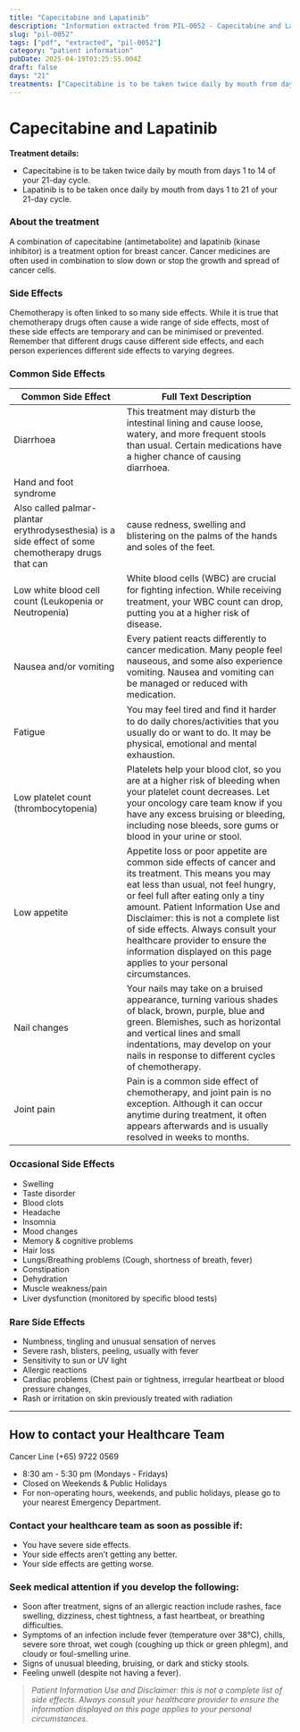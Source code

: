 ```yaml
---
title: "Capecitabine and Lapatinib"
description: "Information extracted from PIL-0052 - Capecitabine and Lapatinib.pdf"
slug: "pil-0052"
tags: ["pdf", "extracted", "pil-0052"]
category: "patient information"
pubDate: 2025-04-19T03:25:55.004Z
draft: false
days: "21"
treatments: ["Capecitabine is to be taken twice daily by mouth from days 1 to 14 of your 21-day cycle.", "Lapatinib is to be taken once daily by mouth from days 1 to 21 of your 21-day cycle."]
---
```


# Capecitabine and Lapatinib



**Treatment details:**
- Capecitabine is to be taken twice daily by mouth from days 1 to 14 of your 21-day cycle.
- Lapatinib is to be taken once daily by mouth from days 1 to 21 of your 21-day cycle.

### About the treatment

A combination of capecitabine (antimetabolite) and lapatinib (kinase inhibitor) is a treatment option for
breast cancer. Cancer medicines are often used in combination to slow down or stop the growth and
spread of cancer cells.

### Side Effects
Chemotherapy is often linked to so many side effects. While it is true that chemotherapy drugs often
cause a wide range of side effects, most of these side effects are temporary and can be minimised or
prevented. Remember that different drugs cause different side effects, and each person experiences
different side effects to varying degrees.

### Common Side Effects

| Common Side Effect | Full Text Description |
|--------------------|----------------------|
| Diarrhoea | This treatment may disturb the intestinal lining and cause loose, watery, and more frequent stools than usual. Certain medications have a higher chance of causing diarrhoea. |
| Hand and foot syndrome |  |
| Also called palmar-plantar erythrodysesthesia) is a side effect of some chemotherapy drugs that can | cause redness, swelling and blistering on the palms of the hands and soles of the feet. |
| Low white blood cell count (Leukopenia or Neutropenia) | White blood cells (WBC) are crucial for ﬁghting infection. While receiving treatment, your WBC count can drop, putting you at a higher risk of disease. |
| Nausea and/or vomiting | Every patient reacts differently to cancer medication. Many people feel nauseous, and some also experience vomiting. Nausea and vomiting can be managed or reduced with medication. |
| Fatigue | You may feel tired and ﬁnd it harder to do daily chores/activities that you usually do or want to do. It may be physical, emotional and mental exhaustion. |
| Low platelet count (thrombocytopenia) | Platelets help your blood clot, so you are at a higher risk of bleeding when your platelet count decreases. Let your oncology care team know if you have any excess bruising or bleeding, including nose bleeds, sore gums or blood in your urine or stool. |
| Low appetite | Appetite loss or poor appetite are common side effects of cancer and its treatment. This means you may eat less than usual, not feel hungry, or feel full after eating only a tiny amount. Patient Information Use and Disclaimer: this is not a complete list of side effects. Always consult your healthcare provider to ensure the information displayed on this page applies to your personal circumstances. |
| Nail changes | Your nails may take on a bruised appearance, turning various shades of black, brown, purple, blue and green. Blemishes, such as horizontal and vertical lines and small indentations, may develop on your nails in response to different cycles of chemotherapy. |
| Joint pain | Pain is a common side effect of chemotherapy, and joint pain is no exception. Although it can occur anytime during treatment, it often appears afterwards and is usually resolved in weeks to months. |

### Occasional Side Effects

- Swelling
- Taste disorder
- Blood clots
- Headache
- Insomnia
- Mood changes
- Memory & cognitive problems
- Hair loss
- Lungs/Breathing problems (Cough, shortness of breath, fever)
- Constipation
- Dehydration
- Muscle weakness/pain
- Liver dysfunction (monitored by speciﬁc blood tests)

### Rare Side Effects

- Numbness, tingling and unusual sensation of nerves
- Severe rash, blisters, peeling, usually with fever
- Sensitivity to sun or UV light
- Allergic reactions
- Cardiac problems (Chest pain or tightness, irregular heartbeat or blood pressure changes,
- Rash or irritation on skin previously treated with radiation


---
## How to contact your Healthcare Team
<span class="text-red-500 font-bold text-xl">
Cancer Line (+65) 9722 0569
</span>

- 8:30 am - 5:30 pm (Mondays - Fridays)
- Closed on Weekends & Public Holidays
- For non-operating hours, weekends, and public holidays, please go to your nearest Emergency Department.

### Contact your healthcare team as soon as possible if:
- You have severe side effects.
- Your side effects aren’t getting any better.
- Your side effects are getting worse.

### Seek medical attention if you develop the following:
- Soon after treatment, signs of an allergic reaction include rashes, face swelling, dizziness, chest tightness, a fast heartbeat, or breathing difficulties.
- Symptoms of an infection include fever (temperature over 38°C), chills, severe sore throat, wet cough (coughing up thick or green phlegm), and cloudy or foul-smelling urine.
- Signs of unusual bleeding, bruising, or dark and sticky stools.
- Feeling unwell (despite not having a fever).

> _Patient Information Use and Disclaimer: this is not a complete list of side effects. Always consult your healthcare provider to ensure the information displayed on this page applies to your personal circumstances._
